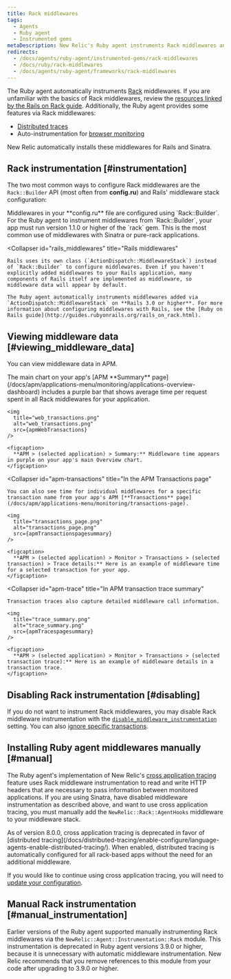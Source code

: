 ```yaml
---
title: Rack middlewares
tags:
  - Agents
  - Ruby agent
  - Instrumented gems
metaDescription: New Relic's Ruby agent instruments Rack middlewares and uses middlewares for functions like cross application tracing and browser auto-instrumentation.
redirects:
  - /docs/agents/ruby-agent/instrumented-gems/rack-middlewares
  - /docs/ruby/rack-middlewares
  - /docs/agents/ruby-agent/frameworks/rack-middlewares
---
```





The Ruby agent automatically instruments [Rack](http://rack.github.io/) middlewares. If you are unfamiliar with the basics of Rack middlewares, review the [resources linked by the Rails on Rack guide](http://guides.rubyonrails.org/rails_on_rack.html#resources). Additionally, the Ruby agent provides some features via Rack middlewares:

* [Distributed traces](/docs/distributed-tracing/enable-configure/language-agents-enable-distributed-tracing/)
* Auto-instrumentation for [browser monitoring](/docs/agents/ruby-agent/features/page-load-timing-ruby)

New Relic automatically installs these middlewares for Rails and Sinatra.

## Rack instrumentation [#instrumentation]

The two most common ways to configure Rack middlewares are the `Rack::Builder` API (most often from **config.ru**) and Rails' middleware stack configuration:

<CollapserGroup>
  <Collapser
    id="rack_builder"
    title="Rack::Builder"
  >
    Middlewares in your **config.ru** file are configured using `Rack::Builder`. For the Ruby agent to instrument middlewares from `Rack::Builder`, your app must run version 1.1.0 or higher of the `rack` gem. This is the most common use of middlewares with Sinatra or pure-rack applications.
  </Collapser>

  <Collapser
    id="rails_middlewares"
    title="Rails middlewares"
  >
    Rails uses its own class (`ActionDispatch::MiddlewareStack`) instead of `Rack::Builder` to configure middlewares. Even if you haven't explicitly added middlewares to your Rails application, many components of Rails itself are implemented as middleware, so middleware data will appear by default.

    The Ruby agent automatically instruments middlewares added via `ActionDispatch::MiddlewareStack` on **Rails 3.0 or higher**. For more information about configuring middlewares with Rails, see the [Ruby on Rails guide](http://guides.rubyonrails.org/rails_on_rack.html).
  </Collapser>
</CollapserGroup>

## Viewing middleware data [#viewing_middleware_data]

You can view middleware data in APM.

<CollapserGroup>
  <Collapser
    id="apm-overview"
    title="In the APM Summary page"
  >
    The main chart on your app's [APM **Summary** page](/docs/apm/applications-menu/monitoring/applications-overview-dashboard) includes a purple bar that shows average time per request spent in all Rack middlewares for your application.

    <img
      title="web_transactions.png"
      alt="web_transactions.png"
      src={apmWebTransactions}
    />

    <figcaption>
      **APM > (selected application) > Summary:** Middleware time appears in purple on your app's main Overview chart.
    </figcaption>
  </Collapser>

  <Collapser
    id="apm-transactions"
    title="In the APM Transactions page"
  >
    You can also see time for individual middlewares for a specific transaction name from your app's APM [**Transactions** page](/docs/apm/applications-menu/monitoring/transactions-page).

    <img
      title="transactions_page.png"
      alt="transactions_page.png"
      src={apmTransactionspagesummary}
    />

    <figcaption>
      **APM > (selected application) > Monitor > Transactions > (selected transaction) > Trace details:** Here is an example of middleware time for a selected transaction for your app.
    </figcaption>
  </Collapser>

  <Collapser
    id="apm-trace"
    title="In APM transaction trace summary"
  >
    Transaction traces also capture detailed middleware call information.

    <img
      title="trace_summary.png"
      alt="trace_summary.png"
      src={apmTracespagesummary}
    />

    <figcaption>
      **APM > (selected application) > Monitor > Transactions > (selected transaction trace):** Here is an example of middleware details in a transaction trace.
    </figcaption>
  </Collapser>
</CollapserGroup>

## Disabling Rack instrumentation [#disabling]

If you do not want to instrument Rack middlewares, you may disable Rack middleware instrumentation with the [`disable_middleware_instrumentation`](/docs/agents/ruby-agent/installation-configuration/ruby-agent-configuration) setting. You can also [ignore specific transactions](/docs/agents/ruby-agent/installation-configuration/ignoring-specific-transactions).

## Installing Ruby agent middlewares manually [#manual]

The Ruby agent's implementation of New Relic's [cross application tracing](/docs/apm/traces/cross-application-traces/cross-application-tracing) feature uses Rack middleware instrumentation to read and write HTTP headers that are necessary to pass information between monitored applications. If you are using Sinatra, have disabled middleware instrumentation as described above, and want to use cross application tracing, you must manually add the `NewRelic::Rack::AgentHooks` middleware to your middleware stack.

<Callout variant="important">
  As of version 8.0.0, cross application tracing is deprecated in favor of [distributed tracing](/docs/distributed-tracing/enable-configure/language-agents-enable-distributed-tracing/). When enabled, distributed tracing is automatically configured for all rack-based apps without the need for an additional middleware.

  If you would like to continue using cross application tracing, you will need to [update your configuration](/docs/agents/ruby-agent/features/cross-application-tracing-ruby#configuration).
</Callout>

## Manual Rack instrumentation [#manual_instrumentation]

Earlier versions of the Ruby agent supported manually instrumenting Rack middlewares via the `NewRelic::Agent::Instrumentation::Rack` module. This instrumentation is deprecated in Ruby agent versions 3.9.0 or higher, because it is unnecessary with automatic middleware instrumentation. New Relic recommends that you remove references to this module from your code after upgrading to 3.9.0 or higher.
